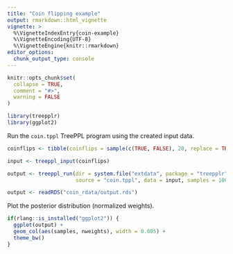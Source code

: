 ```yaml
---
title: "Coin flipping example"
output: rmarkdown::html_vignette
vignette: >
  %\VignetteIndexEntry{coin-example}
  %\VignetteEncoding{UTF-8}
  %\VignetteEngine{knitr::rmarkdown}
editor_options: 
  chunk_output_type: console
---
```


```r
knitr::opts_chunk$set(
  collapse = TRUE,
  comment = "#>",
  warning = FALSE
)
```

```r
library(treepplr)
library(ggplot2)
```

Run the `coin.tppl` TreePPL program using the created input data. 

```r
coinflips <- tibble(coinflips = sample(c(TRUE, FALSE), 20, replace = TRUE))

input <- treeppl_input(coinflips)

output <- treeppl_run(dir = system.file("extdata", package = "treepplr"), 
                      source = "coin.tppl", data = input, samples = 100)

```

```r
output <- readRDS("coin_rdata/output.rds")
```

Plot the posterior distribution (normalized weights).

```r
if(rlang::is_installed("ggplot2")) {
  ggplot(output) +
  geom_col(aes(samples, nweights), width = 0.005) +
  theme_bw()
}
```

